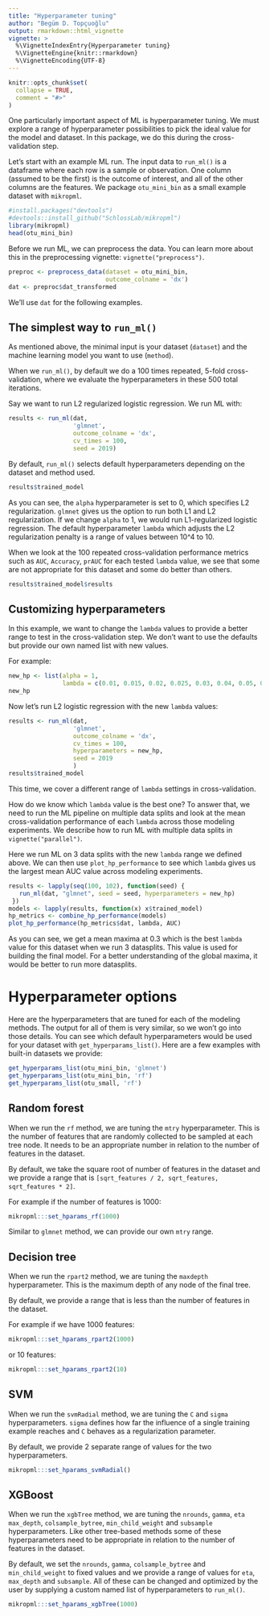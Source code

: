```yaml
---
title: "Hyperparameter tuning"
author: "Begüm D. Topçuoğlu"
output: rmarkdown::html_vignette
vignette: >
  %\VignetteIndexEntry{Hyperparameter tuning}
  %\VignetteEngine{knitr::rmarkdown}
  %\VignetteEncoding{UTF-8}
---
```


```r
knitr::opts_chunk$set(
  collapse = TRUE,
  comment = "#>"
)
```

One particularly important aspect of ML is hyperparameter tuning. 
We must explore a range of hyperparameter possibilities to pick the ideal value for the model and dataset. 
In this package, we do this during the cross-validation step.

Let's start with an example ML run. 
The input data to `run_ml()` is a dataframe where each row is a sample or observation.
One column (assumed to be the first) is the outcome of interest,
and all of the other columns are the features.
We package `otu_mini_bin` as a small example dataset with `mikropml`.

```r
#install.packages("devtools")
#devtools::install_github("SchlossLab/mikropml")
library(mikropml)
head(otu_mini_bin)
```

Before we run ML, we can preprocess the data. 
You can learn more about this in the preprocessing vignette: `vignette("preprocess")`.

```r
preproc <- preprocess_data(dataset = otu_mini_bin,
                           outcome_colname = 'dx')
dat <- preproc$dat_transformed
```

We'll use `dat` for the following examples.

## The simplest way to `run_ml()`

As mentioned above, the minimal input is your dataset (`dataset`) and the machine learning model you want to use (`method`).

When we `run_ml()`, by default we do a 100 times repeated, 5-fold cross-validation, 
where we evaluate the hyperparameters in these 500 total iterations.

Say we want to run L2 regularized logistic regression. We run ML with:

```r
results <- run_ml(dat,
                  'glmnet',
                  outcome_colname = 'dx',
                  cv_times = 100, 
                  seed = 2019)
```

By default, `run_ml()` selects default hyperparameters depending on the dataset and method used.

```r
results$trained_model
```

As you can see, the `alpha` hyperparameter is set to 0, which specifies L2 regularization.
`glmnet` gives us the option to run both L1 and L2 regularization.
If we change `alpha` to 1, we would run L1-regularized logistic regression. 
The default hyperparameter `lambda` which adjusts the L2 regularization penalty is a range of values between 10^4 to 10. 

When we look at the 100 repeated cross-validation performance metrics such as 
`AUC`, `Accuracy`, `prAUC` for each tested `lambda` value, 
we see that some are not appropriate for this dataset and some do better than others. 

```r
results$trained_model$results
```

## Customizing hyperparameters

In this example, we want to change the `lambda` values to provide a better range to test in the cross-validation step. 
We don't want to use the defaults but provide our own named list with new values. 

For example:

```r
new_hp <- list(alpha = 1, 
               lambda = c(0.01, 0.015, 0.02, 0.025, 0.03, 0.04, 0.05, 0.06))
new_hp
```

Now let's run L2 logistic regression with the new `lambda` values:

```r
results <- run_ml(dat,
                  'glmnet',
                  outcome_colname = 'dx',
                  cv_times = 100,
                  hyperparameters = new_hp,
                  seed = 2019
                  )
results$trained_model
```

This time, we cover a different range of `lambda` settings in cross-validation. 

How do we know which `lambda` value is the best one? 
To answer that, we need to run the ML pipeline on multiple data splits 
and look at the mean cross-validation performance of each `lambda` across those modeling experiments. 
We describe how to run ML with multiple data splits in `vignette("parallel")`.

Here we run ML on 3 data splits with the new `lambda` range we defined above. 
We can then use `plot_hp_performance` to see which `lambda` gives us the largest mean AUC value across modeling experiments. 

```r
results <- lapply(seq(100, 102), function(seed) {
   run_ml(dat, "glmnet", seed = seed, hyperparameters = new_hp)
 })
models <- lapply(results, function(x) x$trained_model)
hp_metrics <- combine_hp_performance(models)
plot_hp_performance(hp_metrics$dat, lambda, AUC)
```

As you can see, we get a mean maxima at 0.3 which is the best `lambda` value for this dataset when we run 3 datasplits. This value is used for building the final model. For a better understanding of the global maxima, it would be better to run more datasplits. 

# Hyperparameter options

Here are the hyperparameters that are tuned for each of the modeling methods.
The output for all of them is very similar, so we won't go into those details.
You can see which default hyperparameters would be used for your dataset with `get_hyperparams_list()`. 
Here are a few examples with built-in datasets we provide:

```r
get_hyperparams_list(otu_mini_bin, 'glmnet')
get_hyperparams_list(otu_mini_bin, 'rf')
get_hyperparams_list(otu_small, 'rf')
```


## Random forest

When we run the `rf` method, we are tuning the `mtry` hyperparameter. 
This is the number of features that are randomly collected to be sampled at each tree node. 
It needs to be an appropriate number in relation to the number of features in the dataset.

By default, we take the square root of number of features in the dataset 
and we provide a range that is `[sqrt_features / 2, sqrt_features, sqrt_features * 2]`. 

For example if the number of features is 1000:

```r
mikropml:::set_hparams_rf(1000)
```

Similar to `glmnet` method, we can provide our own `mtry` range.

## Decision tree

When we run the `rpart2` method, we are tuning the `maxdepth` hyperparameter. 
This is the maximum depth of any node of the final tree.

By default, we provide a range that is less than the number of features in the dataset. 

For example if we have 1000 features:

```r
mikropml:::set_hparams_rpart2(1000)
```

or 10 features:

```r
mikropml:::set_hparams_rpart2(10)
```


## SVM

When we run the `svmRadial` method, we are tuning the `C` and `sigma` hyperparameters. 
`sigma` defines how far the influence of a single training example reaches and `C` behaves as a regularization parameter.

By default, we provide 2 separate range of values for the two hyperparameters. 

```r
mikropml:::set_hparams_svmRadial()
```

## XGBoost

When we run the `xgbTree` method, we are tuning the 
`nrounds`, `gamma`, `eta` `max_depth`, `colsample_bytree`, `min_child_weight` and `subsample` hyperparameters. 
Like other tree-based methods some of these hyperparameters need to be appropriate in relation to the number of features in the dataset.

By default, we set the `nrounds`, `gamma`, `colsample_bytree` and `min_child_weight` 
to fixed values and we provide a range of values for `eta`, `max_depth` and `subsample`. 
All of these can be changed and optimized by the user by supplying a custom
named list of hyperparameters to `run_ml()`.

```r
mikropml:::set_hparams_xgbTree(1000)
```
